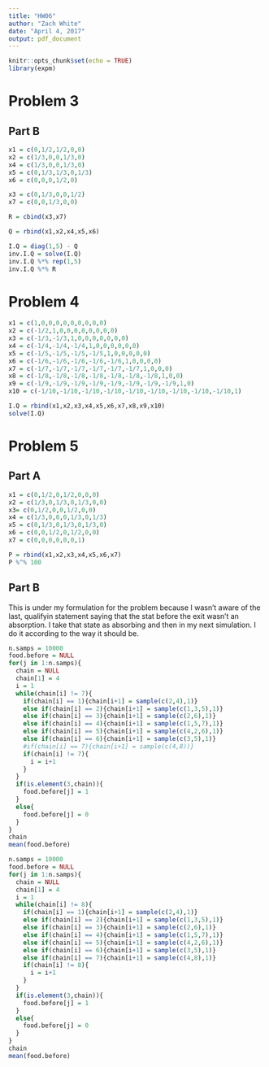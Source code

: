 ```yaml
---
title: "HW06"
author: "Zach White"
date: "April 4, 2017"
output: pdf_document
---
```


```r
knitr::opts_chunk$set(echo = TRUE)
library(expm)
```

# Problem 3

## Part B
```r
x1 = c(0,1/2,1/2,0,0)
x2 = c(1/3,0,0,1/3,0)
x4 = c(1/3,0,0,1/3,0)
x5 = c(0,1/3,1/3,0,1/3)
x6 = c(0,0,0,1/2,0)

x3 = c(0,1/3,0,0,1/2)
x7 = c(0,0,1/3,0,0)

R = cbind(x3,x7)

Q = rbind(x1,x2,x4,x5,x6)

I.Q = diag(1,5) - Q
inv.I.Q = solve(I.Q)
inv.I.Q %*% rep(1,5)
inv.I.Q %*% R
```

# Problem 4
```r
x1 = c(1,0,0,0,0,0,0,0,0,0)
x2 = c(-1/2,1,0,0,0,0,0,0,0,0)
x3 = c(-1/3,-1/3,1,0,0,0,0,0,0,0)
x4 = c(-1/4,-1/4,-1/4,1,0,0,0,0,0,0)
x5 = c(-1/5,-1/5,-1/5,-1/5,1,0,0,0,0,0)
x6 = c(-1/6,-1/6,-1/6,-1/6,-1/6,1,0,0,0,0)
x7 = c(-1/7,-1/7,-1/7,-1/7,-1/7,-1/7,1,0,0,0)
x8 = c(-1/8,-1/8,-1/8,-1/8,-1/8,-1/8,-1/8,1,0,0)
x9 = c(-1/9,-1/9,-1/9,-1/9,-1/9,-1/9,-1/9,-1/9,1,0)
x10 = c(-1/10,-1/10,-1/10,-1/10,-1/10,-1/10,-1/10,-1/10,-1/10,1)

I.Q = rbind(x1,x2,x3,x4,x5,x6,x7,x8,x9,x10)
solve(I.Q)
```

# Problem 5

## Part A
```r
x1 = c(0,1/2,0,1/2,0,0,0)
x2 = c(1/3,0,1/3,0,1/3,0,0)
x3= c(0,1/2,0,0,1/2,0,0)
x4 = c(1/3,0,0,0,1/3,0,1/3)
x5 = c(0,1/3,0,1/3,0,1/3,0)
x6 = c(0,0,1/2,0,1/2,0,0)
x7 = c(0,0,0,0,0,0,1)

P = rbind(x1,x2,x3,x4,x5,x6,x7)
P %^% 100
```

## Part B
This is under my formulation for the problem because I wasn't aware of the last, qualifyin statement saying that the stat before the exit wasn't an absorption.  I take that state as absorbing and then in my next simulation.  I do it according to the way it should be.
```r
n.samps = 10000
food.before = NULL
for(j in 1:n.samps){
  chain = NULL
  chain[1] = 4
  i = 1
  while(chain[i] != 7){
    if(chain[i] == 1){chain[i+1] = sample(c(2,4),1)}
    else if(chain[i] == 2){chain[i+1] = sample(c(1,3,5),1)}
    else if(chain[i] == 3){chain[i+1] = sample(c(2,6),1)}
    else if(chain[i] == 4){chain[i+1] = sample(c(1,5,7),1)}
    else if(chain[i] == 5){chain[i+1] = sample(c(4,2,6),1)}
    else if(chain[i] == 6){chain[i+1] = sample(c(3,5),1)}
    #if(chain[i] == 7){chain[i+1] = sample(c(4,8))}
    if(chain[i] != 7){
      i = i+1
    }
  }
  if(is.element(3,chain)){
    food.before[j] = 1
  }  
  else{
    food.before[j] = 0
  }
}
chain
mean(food.before)
```

```r
n.samps = 10000
food.before = NULL
for(j in 1:n.samps){
  chain = NULL
  chain[1] = 4
  i = 1
  while(chain[i] != 8){
    if(chain[i] == 1){chain[i+1] = sample(c(2,4),1)}
    else if(chain[i] == 2){chain[i+1] = sample(c(1,3,5),1)}
    else if(chain[i] == 3){chain[i+1] = sample(c(2,6),1)}
    else if(chain[i] == 4){chain[i+1] = sample(c(1,5,7),1)}
    else if(chain[i] == 5){chain[i+1] = sample(c(4,2,6),1)}
    else if(chain[i] == 6){chain[i+1] = sample(c(3,5),1)}
    else if(chain[i] == 7){chain[i+1] = sample(c(4,8),1)}
    if(chain[i] != 8){
      i = i+1
    }
  }
  if(is.element(3,chain)){
    food.before[j] = 1
  }  
  else{
    food.before[j] = 0
  }
}
chain
mean(food.before)
```